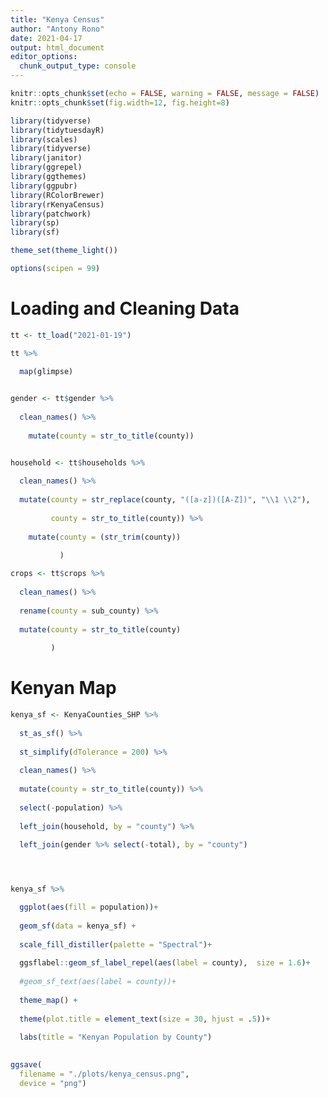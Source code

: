 ```yaml
---
title: "Kenya Census"
author: "Antony Rono"
date: 2021-04-17
output: html_document
editor_options: 
  chunk_output_type: console
---
```


```r

knitr::opts_chunk$set(echo = FALSE, warning = FALSE, message = FALSE)
knitr::opts_chunk$set(fig.width=12, fig.height=8)

library(tidyverse)
library(tidytuesdayR)
library(scales)
library(tidyverse)
library(janitor)
library(ggrepel)
library(ggthemes)
library(ggpubr)
library(RColorBrewer)
library(rKenyaCensus)
library(patchwork)
library(sp)
library(sf)

theme_set(theme_light())

options(scipen = 99)

```

# Loading and Cleaning Data

```r

tt <- tt_load("2021-01-19")

tt %>% 
  
  map(glimpse)


gender <- tt$gender %>% 
  
  clean_names() %>% 
  
    mutate(county = str_to_title(county))


household <- tt$households %>% 
  
  clean_names() %>% 
  
  mutate(county = str_replace(county, "([a-z])([A-Z])", "\\1 \\2"),
         
         county = str_to_title(county)) %>% 
  
    mutate(county = (str_trim(county))
           
           )

crops <- tt$crops %>% 
  
  clean_names() %>% 
  
  rename(county = sub_county) %>% 
  
  mutate(county = str_to_title(county)
         
         ) 
```

# Kenyan Map

```r

kenya_sf <- KenyaCounties_SHP %>%
  
  st_as_sf() %>% 
  
  st_simplify(dTolerance = 200) %>% 
  
  clean_names() %>% 
  
  mutate(county = str_to_title(county)) %>% 
  
  select(-population) %>% 
  
  left_join(household, by = "county") %>% 
  
  left_join(gender %>% select(-total), by = "county") 




kenya_sf %>% 

  ggplot(aes(fill = population))+
  
  geom_sf(data = kenya_sf) +
  
  scale_fill_distiller(palette = "Spectral")+
  
  ggsflabel::geom_sf_label_repel(aes(label = county),  size = 1.6)+
  
  #geom_sf_text(aes(label = county))+
  
  theme_map() + 
  
  theme(plot.title = element_text(size = 30, hjust = .5))+
  
  labs(title = "Kenyan Population by County")
  
```


```r

ggsave(
  filename = "./plots/kenya_census.png",
  device = "png")

```
